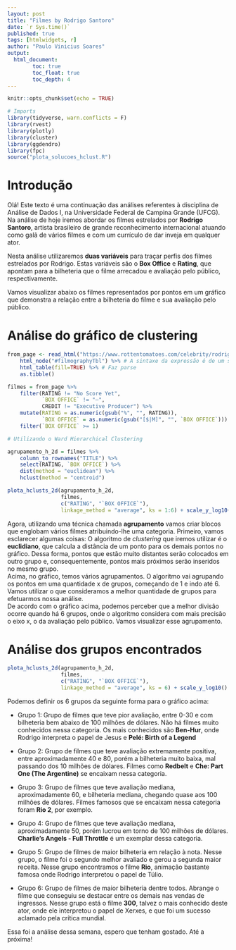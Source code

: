 ```yaml
---
layout: post
title: "Filmes by Rodrigo Santoro"
date: `r Sys.time()`
published: true
tags: [htmlwidgets, r]
author: "Paulo Vinicius Soares"
output: 
  html_document:
        toc: true
        toc_float: true
        toc_depth: 4
---
```


```r
knitr::opts_chunk$set(echo = TRUE)
```

```r
# Imports
library(tidyverse, warn.conflicts = F)
library(rvest)
library(plotly)
library(cluster)
library(ggdendro)
library(fpc)
source("plota_solucoes_hclust.R")
```
# Introdução
Olá! Este texto é uma continuação das análises referentes à disciplina de Análise de Dados I, na Universidade Federal de Campina Grande (UFCG). Na análise de hoje iremos abordar os filmes estrelados por **Rodrigo Santoro**, artista brasileiro de grande reconhecimento internacional atuando como galã de vários filmes e com um currículo de dar inveja em qualquer ator.

Nesta análise utilizaremos **duas variáveis** para traçar perfis dos filmes estrelados por Rodrigo. Estas variáveis são o **Box Office** e **Rating**, que apontam para a bilheteria que o filme arrecadou e avaliação pelo público, respectivamente.

Vamos visualizar abaixo os filmes representados por pontos em um gráfico que demonstra a relação entre a bilheteria do filme e sua avaliação pelo público.

# Análise do gráfico de clustering
```r
from_page <- read_html("https://www.rottentomatoes.com/celebrity/rodrigo_santoro/") %>% 
    html_node("#filmographyTbl") %>% # A sintaxe da expressão é de um seletor à lá JQuery: https://rdrr.io/cran/rvest/man/html_nodes.html 
    html_table(fill=TRUE) %>% # Faz parse
    as.tibble()

filmes = from_page %>% 
    filter(RATING != "No Score Yet", 
           `BOX OFFICE` != "—", 
           CREDIT != "Executive Producer") %>%
    mutate(RATING = as.numeric(gsub("%", "", RATING)), 
           `BOX OFFICE` = as.numeric(gsub("[$|M]", "", `BOX OFFICE`))) %>% 
    filter(`BOX OFFICE` >= 1) 
```

```r
# Utilizando o Ward Hierarchical Clustering

agrupamento_h_2d = filmes %>% 
    column_to_rownames("TITLE") %>%
    select(RATING, `BOX OFFICE`) %>%
    dist(method = "euclidean") %>% 
    hclust(method = "centroid")

plota_hclusts_2d(agrupamento_h_2d, 
                 filmes, 
                 c("RATING", "`BOX OFFICE`"), 
                 linkage_method = "average", ks = 1:6) + scale_y_log10()
```


Agora, utilizando uma técnica chamada **agrupamento** vamos criar blocos que englobam vários filmes atribuindo-lhe uma categoria. Primeiro, vamos esclarecer algumas coisas: O algoritmo de *clustering* que iremos utilizar é o **euclidiano**, que calcula a distância de um ponto para os demais pontos no gráfico. Dessa forma, pontos que estão muito distantes serão colocados em outro grupo e, consequentemente, pontos mais próximos serão inseridos no mesmo grupo.  
Acima, no gráfico, temos vários agrupamentos. O algoritmo vai agrupando os pontos em uma quantidade x de grupos, começando de 1 e indo até 6. Vamos utilizar o que consideramos a melhor quantidade de grupos para efetuarmos nossa análise.  
De acordo com o gráfico acima, podemos perceber que a melhor divisão ocorre quando há 6 grupos, onde o algoritmo considera com mais precisão o eixo x, o da avaliação pelo público. Vamos visualizar esse agrupamento.

# Análise dos grupos encontrados
```r
plota_hclusts_2d(agrupamento_h_2d, 
                 filmes, 
                 c("RATING", "`BOX OFFICE`"), 
                 linkage_method = "average", ks = 6) + scale_y_log10()
```

Podemos definir os 6 grupos da seguinte forma para o gráfico acima:  

- Grupo 1: Grupo de filmes que teve pior avaliação, entre 0-30 e com bilheteria bem abaixo de 100 milhões de dólares. Não há filmes muito conhecidos nessa categoria. Os mais conhecidos são **Ben-Hur**, onde Rodrigo interpreta o papel de Jesus e **Pelé: Birth of a Legend**  

- Grupo 2: Grupo de filmes que teve avaliação extremamente positiva, entre aproximadamente 40 e 80, porém a bilheteria muito baixa, mal passando dos 10 milhões de dólares. Filmes como **Redbelt** e **Che: Part One (The Argentine)** se encaixam nessa categoria.  

- Grupo 3: Grupo de filmes que teve avaliação mediana, aproximadamente 60, e bilheteria mediana, chegando quase aos 100 milhões de dólares. Filmes famosos que se encaixam nessa categoria foram **Rio 2**, por exemplo.  

- Grupo 4: Grupo de filmes que teve avaliação mediana, aproximadamente 50, porém lucrou em torno de 100 milhões de dólares. **Charlie's Angels - Full Throttle** é um exemplar dessa categoria.  

- Grupo 5: Grupo de filmes de maior bilheteria em relação à nota. Nesse grupo, o filme foi o segundo melhor avaliado e gerou a segunda maior receita. Nesse grupo encontramos o filme **Rio**, animação bastante famosa onde Rodrigo interpretou o papel de Túlio.  

- Grupo 6: Grupo de filmes de maior bilheteria dentre todos. Abrange o filme que conseguiu se destacar entre os demais nas vendas de ingressos. Nesse grupo está o filme **300**, talvez o mais conhecido deste ator, onde ele interpretou o papel de Xerxes, e que foi um sucesso aclamado pela crítica mundial.  

Essa foi a análise dessa semana, espero que tenham gostado. Até a próxima!


